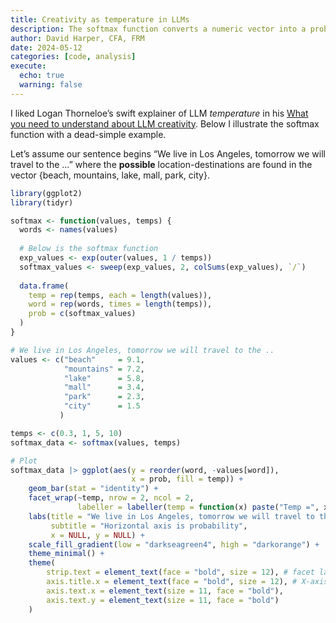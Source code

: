 ```yaml
---
title: Creativity as temperature in LLMs
description: The softmax function converts a numeric vector into a probabilty distribution
author: David Harper, CFA, FRM
date: 2024-05-12
categories: [code, analysis]
execute: 
  echo: true
  warning: false
---
```


I liked Logan Thorneloe's swift explainer of LLM *temperature* in his [What you need to understand about LLM creativity](https://societysbackend.com/p/temperature-in-llms). Below I illustrate the softmax function with a dead-simple example. 

Let's assume our sentence begins "We live in Los Angeles, tomorrow we will travel to the ..." where the **possible** location-destinations are found in the vector {beach, mountains, lake, mall, park, city}. 

```r

library(ggplot2)
library(tidyr)

softmax <- function(values, temps) {
  words <- names(values) 
  
  # Below is the softmax function
  exp_values <- exp(outer(values, 1 / temps))
  softmax_values <- sweep(exp_values, 2, colSums(exp_values), `/`)
  
  data.frame(
    temp = rep(temps, each = length(values)),
    word = rep(words, times = length(temps)),
    prob = c(softmax_values)
  )
}

# We live in Los Angeles, tomorrow we will travel to the ..
values <- c("beach"     = 9.1,
            "mountains" = 7.2, 
            "lake"      = 5.8,
            "mall"      = 3.4,
            "park"      = 2.3,
            "city"      = 1.5
           )

temps <- c(0.3, 1, 5, 10)
softmax_data <- softmax(values, temps)

# Plot
softmax_data |> ggplot(aes(y = reorder(word, -values[word]),
                           x = prob, fill = temp)) +
    geom_bar(stat = "identity") +
    facet_wrap(~temp, nrow = 2, ncol = 2, 
               labeller = labeller(temp = function(x) paste("Temp =", x))) +
    labs(title = "We live in Los Angeles, tomorrow we will travel to the ..",
         subtitle = "Horizontal axis is probability",
         x = NULL, y = NULL) +
    scale_fill_gradient(low = "darkseagreen4", high = "darkorange") + 
    theme_minimal() +
    theme(
        strip.text = element_text(face = "bold", size = 12), # facet labels
        axis.title.x = element_text(face = "bold", size = 12), # X-axis label
        axis.text.x = element_text(size = 11, face = "bold"),
        axis.text.y = element_text(size = 11, face = "bold")
    )

```

